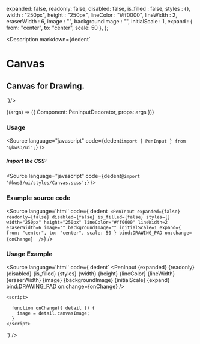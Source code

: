 
  expanded: false,
  readonly: false,
  disabled: false,
  is_filled : false,
  styles : {},
  width : "250px",
  height : "250px",
  lineColor : "#ff0000",
  lineWidth : 2,
  eraserWidth : 6,
  image : "",
  backgroundImage : "",
  initialScale : 1,
  expand : { from: "center", to: "center", scale: 50 },
};


<Version />

<Meta
  title="Canvas/Pen Input"
  component={CanvasInput}
  args={args}
/>

<Description markdown={dedent`
# Canvas
## Canvas for Drawing.
`}/>

<Canvas>
  <Story
  name="Pen Input"
  args={args}
  >
  {(args) => ({
    Component: PenInputDecorator,
    props: args
  })}
  </Story>
</Canvas>

<ArgsTable story="Pen Input" />

### Usage

<Source
  language="javascript"
  code={dedent`import { PenInput } from '@kws3/ui';`}
/>

##### Import the CSS:

<Source
  language="javascript"
  code={dedent`@import '@kws3/ui/styles/Canvas.scss';`}
/>

### Example source code
<Source
  language='html'
  code={ dedent`
      <PenInput
        expanded={false}
        readonly={false}
        disabled={false}
        is_filled={false}
        styles={}
        width="250px"
        height="250px"
        lineColor="#ff0000"
        lineWidth=2
        eraserWidth=6
        image=""
        backgroundImage=""
        initialScale=1
        expand={ from: "center", to: "center", scale: 50 }
        bind:DRAWING_PAD
        on:change={onChange} 
      />`}
/>

### Usage Example
<Source
  language='html'
  code={ dedent`
      <PenInput
      {expanded}
      {readonly}
      {disabled}
      {is_filled}
      {styles}
      {width}
      {height}
      {lineColor}
      {lineWidth}
      {eraserWidth}
      {image}
      {backgroundImage}
      {initialScale}
      {expand}
      bind:DRAWING_PAD
      on:change={onChange} />
    
    <script>
      
      function onChange({ detail }) {
        image = detail.canvasImage;
      }
    </script>
  `}
/>

